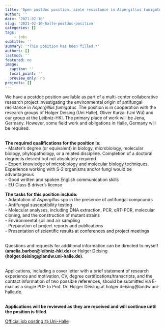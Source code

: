 ```yaml
---
title: 'Open postdoc position: azole resistance in Aspergillus fumigatus'
author: ''
date: '2021-02-10'
slug: '2021-02-10-halle-postdoc-position'
categories: []
tags:   
    - jobs
subtitle: ''
summary: '*This position has been filled.*'
authors: []
lastmod: ''
featured: no
image:
  caption: ''
  focal_point: ''
  preview_only: no
projects: []
---
```


We have a postdoc position available as part of a multi-center collaborative research project investigating the environmental origin of antifungal resistance in *Aspergillus fumigatus*. The position is in cooperation with the research groups of Holger Deising (Uni Halle), Oliver Kurzai (Uni Wü) and our group at the Leibniz-HKI. The primary place of work will be Jena, Germany. However, some field work and obligations in Halle, Germany will be required.  

<br>
**The required qualifications for the position is:**  
- Master’s degree (or equivalent) in biology, microbiology, molecular biology, phytopathology, or a related discipline. Completion of a doctoral degree is desired but not absolutely required  
- Expert knowledge of microbiology and molecular biology techniques. Experience working with S-2 organisms and/or fungi would be advantageous  
- Good written and spoken English communication skills  
- EU Class B driver’s license  


**The tasks for this position include:**  
- Adaptation of *Aspergillus* spp in the presence of antifungal compounds  
- Antifungal susceptibility testing  
- Molecular analyses, including DNA extraction, PCR, qRT-PCR, molecular cloning, and the construction of mutant strains  
- Environmental soil and air sampling  
- Preparation of project reports and publications  
- Presentation of scientific results at conferences and project meetings  

<br>
Questions and requests for additional information can be directed to myself **(amelia.barber@leibniz-hki.de)** or Holger Deising **(holger.deising@landw.uni-halle.de)**. 

<br>
Applications, including a cover letter with a brief statement of research experience and motivation, CV, degree certifications/transcripts, and the contact information of two possible references, should be submitted via E-mail as a single PDF to Prof. Dr. Holger Deising at holger.deising@landw.uni-halle.de.  


<br>
**Applications will be reviewed as they are received and will continue until the position is filled.**  


[Official job posting @ Uni-Halle](http://www.verwaltung.uni-halle.de/dezern3/Ausschr/21_5_1223_20_D_engl.pdf)  
